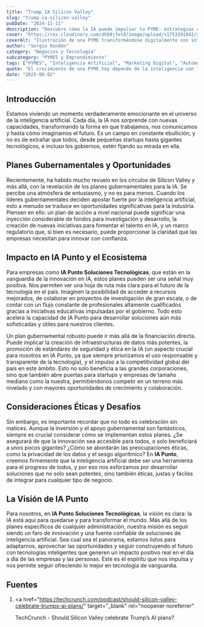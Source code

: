 ```yaml
---
title: "Trump IA Silicon Valley"
slug: "trump-ia-silicon-valley"
pubDate: "2024-11-11"
description: "Descubre cómo la IA puede impulsar tu PYME: estrategias concretas de marketing, automatización y datos para aumentar ventas."
cover: "https://res.cloudinary.com/dkb9jfet8/image/upload/v1753291042/small-business_kk56r6.jpg"
coverAlt: "Ilustración de una PYME transformándose digitalmente con inteligencia artificial."
author: "Sergio Rondón"
category: "Negocios y Tecnología"
subcategory: "PYMES y Emprendimiento"
tags: ["PYMES", "Inteligencia Artificial", "Marketing Digital", "Automatización", "Ventas"]
quote: "El crecimiento de una PYME hoy depende de la inteligencia con la que se aplican datos, IA y estrategia. — Sergio Rondón"
date: "2025-08-02"
---
```




<h2 id="introduccion">Introducción</h2>

Estamos viviendo un momento verdaderamente emocionante en el universo de la inteligencia artificial. Cada día, la IA nos sorprende con nuevas capacidades, transformando la forma en que trabajamos, nos comunicamos y hasta cómo imaginamos el futuro. Es un campo en constante ebullición, y no es de extrañar que todos, desde pequeñas startups hasta gigantes tecnológicos, e incluso los gobiernos, estén fijando su mirada en ella.

<h2 id="planes-gubernamentales-y-oportunidades">
  Planes Gubernamentales y Oportunidades
</h2>

Recientemente, ha habido mucho revuelo en los círculos de Silicon Valley y más allá, con la revelación de los planes gubernamentales para la IA. Se percibe una atmósfera de entusiasmo, y no es para menos. Cuando los líderes gubernamentales deciden apostar fuerte por la inteligencia artificial, esto a menudo se traduce en oportunidades significativas para la industria. Piensen en ello: un plan de acción a nivel nacional puede significar una inyección considerable de fondos para investigación y desarrollo, la creación de nuevas iniciativas para fomentar el talento en IA, y un marco regulatorio que, si bien es necesario, puede proporcionar la claridad que las empresas necesitan para innovar con confianza.

<h2 id="impacto-en-ia-punto-y-el-ecosistema">
  Impacto en IA Punto y el Ecosistema
</h2>

Para empresas como **IA Punto Soluciones Tecnológicas**, que están en la vanguardia de la innovación en IA, estos planes pueden ser una señal muy positiva. Nos permiten ver una hoja de ruta más clara para el futuro de la tecnología en el país. Imaginen la posibilidad de acceder a recursos mejorados, de colaborar en proyectos de investigación de gran escala, o de contar con un flujo constante de profesionales altamente cualificados gracias a iniciativas educativas impulsadas por el gobierno. Todo esto acelera la capacidad de IA Punto para desarrollar soluciones aún más sofisticadas y útiles para nuestros clientes.

Un plan gubernamental robusto puede ir más allá de la financiación directa. Puede implicar la creación de infraestructuras de datos más potentes, la promoción de estándares de seguridad y ética en la IA (un aspecto crucial para nosotros en IA Punto, ya que siempre priorizamos el uso responsable y transparente de la tecnología), y el impulso a la competitividad global del país en este ámbito. Esto no solo beneficia a las grandes corporaciones, sino que también abre puertas para startups y empresas de tamaño mediano como la nuestra, permitiéndonos competir en un terreno más nivelado y con mayores oportunidades de crecimiento y colaboración.

<h2 id="consideraciones-eticas-y-desafios">
  Consideraciones Éticas y Desafíos
</h2>

Sin embargo, es importante recordar que no todo es celebración sin matices. Aunque la inversión y el apoyo gubernamental son fantásticos, siempre es crucial considerar cómo se implementan estos planes. ¿Se asegurará de que la innovación sea accesible para todos, o solo beneficiará a unos pocos gigantes? ¿Cómo se abordarán las preocupaciones éticas, como la privacidad de los datos y el sesgo algorítmico? En **IA Punto**, creemos firmemente que la inteligencia artificial debe ser una herramienta para el progreso de todos, y por eso nos esforzamos por desarrollar soluciones que no solo sean potentes, sino también éticas, justas y fáciles de integrar para cualquier tipo de negocio.

<h2 id="la-vision-de-ia-punto">La Visión de IA Punto</h2>

Para nosotros, en **IA Punto Soluciones Tecnológicas**, la visión es clara: la IA está aquí para quedarse y para transformar el mundo. Más allá de los planes específicos de cualquier administración, nuestra misión es seguir siendo un faro de innovación y una fuente confiable de soluciones de inteligencia artificial. Sea cual sea el panorama, estamos listos para adaptarnos, aprovechar las oportunidades y seguir construyendo el futuro con tecnologías inteligentes que generen un impacto positivo real en el día a día de las empresas y las personas. Este es el espíritu que nos impulsa y nos permite seguir ofreciendo lo mejor en tecnología de vanguardia.

<h2 id="fuentes">Fuentes</h2>

1.  <a
      href="https://techcrunch.com/podcast/should-silicon-valley-celebrate-trumps-ai-plans/"
      target="_blank"
      rel="noopener noreferrer"
    >
      TechCrunch - Should Silicon Valley celebrate Trump’s AI plans?
    </a>

